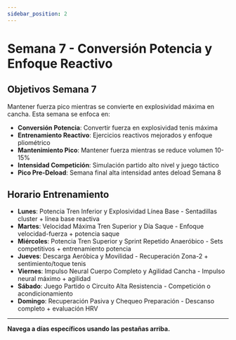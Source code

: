 ```yaml
---
sidebar_position: 2
---
```



<WorkoutNav weekNumber={7} />

# Semana 7 - Conversión Potencia y Enfoque Reactivo

## Objetivos Semana 7

Mantener fuerza pico mientras se convierte en explosividad máxima en cancha. Esta semana se enfoca en:

- **Conversión Potencia**: Convertir fuerza en explosividad tenis máxima
- **Entrenamiento Reactivo**: Ejercicios reactivos mejorados y enfoque pliométrico
- **Mantenimiento Pico**: Mantener fuerza mientras se reduce volumen 10-15%
- **Intensidad Competición**: Simulación partido alto nivel y juego táctico
- **Pico Pre-Deload**: Semana final alta intensidad antes deload Semana 8

## Horario Entrenamiento

- **Lunes**: Potencia Tren Inferior y Explosividad Línea Base - Sentadillas cluster + línea base reactiva
- **Martes**: Velocidad Máxima Tren Superior y Día Saque - Enfoque velocidad-fuerza + potencia saque
- **Miércoles**: Potencia Tren Superior y Sprint Repetido Anaeróbico - Sets competitivos + entrenamiento potencia
- **Jueves**: Descarga Aeróbica y Movilidad - Recuperación Zona-2 + sentimiento/toque tenis
- **Viernes**: Impulso Neural Cuerpo Completo y Agilidad Cancha - Impulso neural máximo + agilidad
- **Sábado**: Juego Partido o Circuito Alta Resistencia - Competición o acondicionamiento
- **Domingo**: Recuperación Pasiva y Chequeo Preparación - Descanso completo + evaluación HRV

---

**Navega a días específicos usando las pestañas arriba.**
